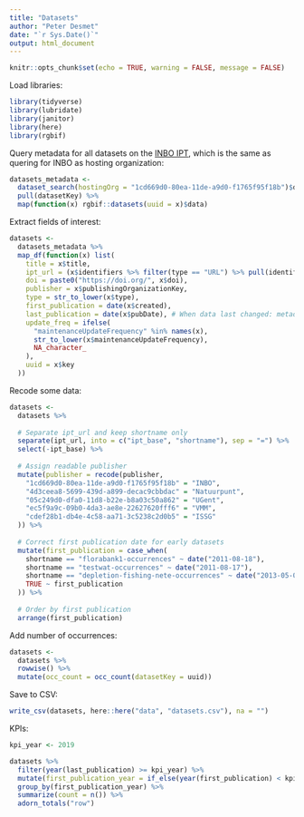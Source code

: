```yaml
---
title: "Datasets"
author: "Peter Desmet"
date: "`r Sys.Date()`"
output: html_document
---
```


```r
knitr::opts_chunk$set(echo = TRUE, warning = FALSE, message = FALSE)
```

Load libraries:

```r
library(tidyverse)
library(lubridate)
library(janitor)
library(here)
library(rgbif)
```

Query metadata for all datasets on the [INBO IPT](https://www.gbif.org/installation/9f25fd85-85dc-4dcd-a1b4-b31165442e2b), which is the same as quering for INBO as hosting organization:

```r
datasets_metadata <-
  dataset_search(hostingOrg = "1cd669d0-80ea-11de-a9d0-f1765f95f18b")$data %>%
  pull(datasetKey) %>%
  map(function(x) rgbif::datasets(uuid = x)$data)
```

Extract fields of interest:

```r
datasets <- 
  datasets_metadata %>%
  map_df(function(x) list(
    title = x$title,
    ipt_url = (x$identifiers %>% filter(type == "URL") %>% pull(identifier))[1],
    doi = paste0("https://doi.org/", x$doi),
    publisher = x$publishingOrganizationKey,
    type = str_to_lower(x$type),
    first_publication = date(x$created),
    last_publication = date(x$pubDate), # When data last changed: metadata updates are only reflected in "modified"
    update_freq = ifelse(
      "maintenanceUpdateFrequency" %in% names(x),
      str_to_lower(x$maintenanceUpdateFrequency),
      NA_character_
    ),
    uuid = x$key
  ))
```

Recode some data:

```r
datasets <-
  datasets %>%
  
  # Separate ipt_url and keep shortname only
  separate(ipt_url, into = c("ipt_base", "shortname"), sep = "=") %>%
  select(-ipt_base) %>%
  
  # Assign readable publisher
  mutate(publisher = recode(publisher,
    "1cd669d0-80ea-11de-a9d0-f1765f95f18b" = "INBO",
    "4d3ceea8-5699-439d-a899-decac9cbbdac" = "Natuurpunt",
    "05c249d0-dfa0-11d8-b22e-b8a03c50a862" = "UGent",
    "ec5f9a9c-09b0-4da3-ae8e-22627620fff6" = "VMM",
    "cdef28b1-db4e-4c58-aa71-3c5238c2d0b5" = "ISSG"
  )) %>%
  
  # Correct first publication date for early datasets
  mutate(first_publication = case_when(
    shortname == "florabank1-occurrences" ~ date("2011-08-18"),
    shortname == "testwat-occurrences" ~ date("2011-08-17"),
    shortname == "depletion-fishing-nete-occurrences" ~ date("2013-05-05"),
    TRUE ~ first_publication
  )) %>%
  
  # Order by first publication
  arrange(first_publication)
```

Add number of occurrences:

```r
datasets <-
  datasets %>%
  rowwise() %>%
  mutate(occ_count = occ_count(datasetKey = uuid))
```

Save to CSV:

```r
write_csv(datasets, here::here("data", "datasets.csv"), na = "")
```

KPIs:

```r
kpi_year <- 2019
```

```r
datasets %>%
  filter(year(last_publication) >= kpi_year) %>%
  mutate(first_publication_year = if_else(year(first_publication) < kpi_year, "previous years", toString(kpi_year))) %>%
  group_by(first_publication_year) %>%
  summarize(count = n()) %>%
  adorn_totals("row")
```
